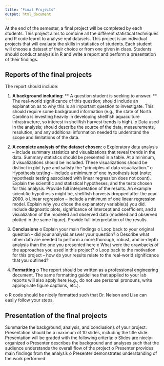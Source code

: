 ```yaml
---
title: "Final Projects"
output: html_document
---
```


At the end of the semester, a final project will be completed by each students. This project aims to combine all the different statistical techniques and R code learnt to analyse real datasets. This project is an individual projects that will evaluate the skills in statistics of students. 
Each student will choose a dataset of their choice or from one given in class. Students should conduct analysis in R and write a report and perform a presentation of their findings. 

## Reports of the final projects

The report should include:

1. **A background including:**
** A question student is seeking to answer.
** The real-world significance of this question; should include
        an explanation as to why this is an important question to
        investigate. This should require some background
        information (e.g., the state of North Carolina is
        investing heavily in developing shellfish aquaculture
        infrastructure, so interest in shellfish harvest trends
        is high).
o Data used in the analysis; should describe the source of the data, measurements, resolution, and any additional information needed to understand the scope and limitations of the data.


2. **A complete analysis of the dataset chosen:**
o Exploratory data analysis – include summary statistics
        and visualizations that reveal trends in the data.
        Summary statistics should be presented in a table. At a
        minimum, 3 visualizations should be included. These
        visualizations should be distinct in plot type and
        satisfy the “principles of data visualization.”
o Hypothesis testing – include a minimum of one hypothesis test (note: hypothesis testing associated with linear regression does not count). Explain the scientific and statistical hypotheses, and the tests chosen for this analysis. Provide full interpretation of the results. An example scientific hypothesis might be, shellfish harvests dropped after the year 2000.
o Linear regression – include a minimum of one linear regression model. Explain why you chose the explanatory variable(s) you did. Include diagnostic plots, significance of intercept and coefficient, and a visualization of the modeled and observed data (modeled and observed plotted in the same figure). Provide full interpretation of the results.

3. **Conclusions**
o Explain your main findings
o Loop back to your original question – did your analysis
answer your question?
o Describe what other data are needed to perform a more
        thorough, robust, and in-depth analysis than the one you
presented here
o What were the drawbacks of the approaches you used in
this project?
o Loop back to the motivation for this project – how do
        your results relate to the real-world significance that
        you outlined?
        
4. **Formatting**
o The report should be written as a professional engineering document. The same formatting guidelines that applied to your lab reports will also apply here (e.g., do not use personal pronouns, write appropriate figure captions, etc.).
   
o R code should be nicely formatted such that Dr. Nelson and Lise can easily follow your steps.


## Presentation of the final projects

Summarize the background, analysis, and conclusions of your
project. Presentation should be a maximum of 10 slides,
including the title slide. Presentation will be graded with the
following criteria:
o Slides are nicely-organized
o Presenter describes the background and analyses such that the
audience understands the overall flow of the project
o Presenter provides main findings from the analysis
o Presenter demonstrates understanding of the work performed